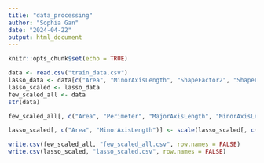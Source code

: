 ```yaml
---
title: "data_processing"
author: "Sophia Gan"
date: "2024-04-22"
output: html_document
---
```


```r
knitr::opts_chunk$set(echo = TRUE)
```

```r
data <- read.csv("train_data.csv")
lasso_data <- data[c("Area", "MinorAxisLength", "ShapeFactor2", "ShapeFactor3", "Y")]
lasso_scaled <- lasso_data
few_scaled_all <- data
str(data)
```

```r
few_scaled_all[, c("Area", "Perimeter", "MajorAxisLength", "MinorAxisLength", "ConvexArea", "EquivDiameter")] <- scale(data[, c("Area", "Perimeter", "MajorAxisLength", "MinorAxisLength", "ConvexArea", "EquivDiameter")])

lasso_scaled[, c("Area", "MinorAxisLength")] <- scale(lasso_scaled[, c("Area", "MinorAxisLength")])

write.csv(few_scaled_all, "few_scaled_all.csv", row.names = FALSE)
write.csv(lasso_scaled, "lasso_scaled.csv", row.names = FALSE)
```



